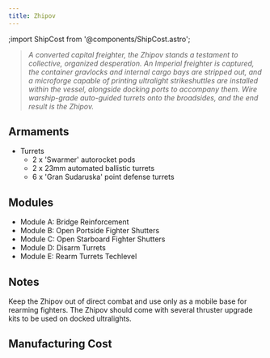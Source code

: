 ```yaml
---
title: Zhipov
---
```

;import ShipCost from '@components/ShipCost.astro';


> *A converted capital freighter, the Zhipov stands a testament to collective, organized desperation. An Imperial freighter is captured, the container gravlocks and internal cargo bays are stripped out, and a microforge capable of printing ultralight strikeshuttles are installed within the vessel, alongside docking ports to accompany them. Wire warship-grade auto-guided turrets onto the broadsides, and the end result is the Zhipov.*


## Armaments

* Turrets
  * 2 x 'Swarmer' autorocket pods 
  * 2 x 23mm automated ballistic turrets 
  * 6 x 'Gran Sudaruska' point defense turrets


## Modules

* Module A: Bridge Reinforcement 
* Module B: Open Portside Fighter Shutters 
* Module C: Open Starboard Fighter Shutters 
* Module D: Disarm Turrets 
* Module E: Rearm Turrets Techlevel


## Notes

Keep the Zhipov out of direct combat and use only as a mobile base for rearming fighters. The Zhipov should come with several thruster upgrade kits to be used on docked ultralights.


## Manufacturing Cost

<ShipCost shipName={frontmatter.title} />